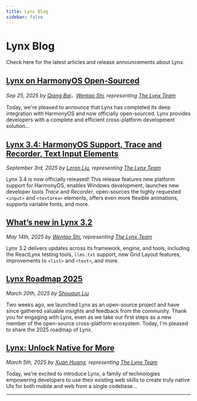 ```yaml
---
title: Lynx Blog
sidebar: false
---
```


# Lynx Blog

Check here for the latest articles and release announcements about Lynx.

## [Lynx on HarmonyOS Open-Sourced](/blog/lynx-harmony)

_Sep 25, 2025 by [Qiang Bai](https://github.com/rel-q)、[Wentao Shi](https://github.com/toretto-wt), representing [The Lynx Team](https://x.com/lynxjs_org)_

Today, we're pleased to announce that Lynx has completed its deep integration with HarmonyOS and now officially open-sourced. Lynx provides developers with a complete and efficient cross-platform development solution...

## [Lynx 3.4: HarmonyOS Support, Trace and Recorder, Text Input Elements](/blog/lynx-3-4)

_September 3rd, 2025 by [Leron Liu](https://github.com/loongliu), representing [The Lynx Team](https://x.com/lynxjs_org)_

Lynx 3.4 is now officially released!
This release features new platform support for HarmonyOS, enables Windows development, launches new developer tools _Trace_ and _Recorder_, open-sources the highly requested `<input>` and `<textarea>` elements, offers even more flexible animations, supports variable fonts, and more.

## [What’s new in Lynx 3.2](/blog/lynx-3-2)

_May 14th, 2025 by [Wentao Shi](https://github.com/toretto-wt), representing [The Lynx Team](https://x.com/lynxjs_org)_

Lynx 3.2 delivers updates across its framework, engine, and tools, including the ReactLynx testing tools, `llms.txt` support, new Grid Layout features, improvements to `<list>` and `<text>`, and more.

## [Lynx Roadmap 2025](/blog/lynx-open-source-roadmap-2025)

_March 20th, 2025 by [Shouqun Liu](https://github.com/Shouqun)_

Two weeks ago, we launched Lynx as an open-source project and have since gathered valuable insights and feedback from the community. Thank you for engaging with Lynx, even as we take our first steps as a new member of the open-source cross-platform ecosystem. Today, I'm pleased to share the 2025 roadmap of Lynx.

## [Lynx: Unlock Native for More](/blog/lynx-unlock-native-for-more)

_March 5th, 2025 by [Xuan Huang](https://x.com/huxpro), representing [The Lynx Team](https://x.com/lynxjs_org)_

Today, we're excited to introduce Lynx, a family of technologies empowering developers to use their existing web skills to create truly native UIs for both mobile and web from a single codebase...

---
